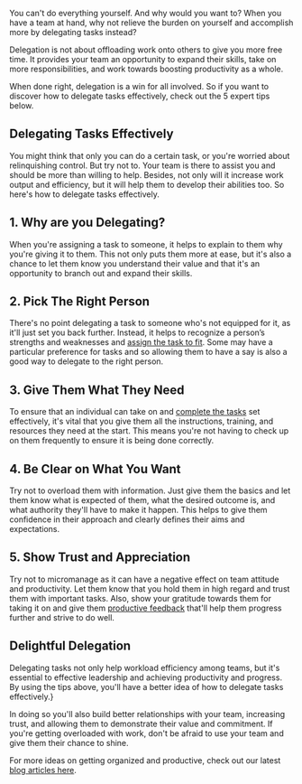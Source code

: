 <BlogImage  />
<BlogInfo  />

You can't do everything yourself. And why would you want to? When you have a team at hand, why not relieve 
the burden on yourself and accomplish more by delegating tasks instead?

Delegation is not about offloading work onto others to give you more free time. It provides your team an
opportunity to expand their skills, take on more responsibilities, and work towards boosting productivity as a whole.

When done right, delegation is a win for all involved. So if you want to discover how to delegate tasks effectively, 
check out the 5 expert tips below.

<MobileAd />

## Delegating Tasks Effectively

You might think that only you can do a certain task, or you're worried about relinquishing control. But try not to. 
Your team is there to assist you and should be more than willing to help. Besides, not only will it increase work 
output and efficiency, but it will help them to develop their abilities too. So here's how to delegate tasks effectively.

## 1. Why are you Delegating?

When you're assigning a task to someone, it helps to explain to them why you're giving it to them. This not only 
puts them more at ease, but it's also a chance to let them know you understand their value and that it's an opportunity 
to branch out and expand their skills.

## 2. Pick The Right Person

There's no point delegating a task to someone who's not equipped for it, as it'll just set you back further. Instead, 
it helps to recognize a person’s strengths and weaknesses and 
[assign the task to fit](https://pitchinclub.com/blog/need-a-shared-task-list). Some may have a particular 
preference for tasks and so allowing them to have a say is also a good way to delegate to the right person.

<MobileAd />

## 3. Give Them What They Need

To ensure that an individual can take on and 
[complete the tasks](https://www.lifehack.org/688325/how-to-delegate-work-the-definitive-guide-for-successful-leaders)
set effectively, it's vital that you give them all the instructions, training, and resources they need at the start. This means you're not 
having to check up on them frequently to ensure it is being done correctly.

## 4. Be Clear on What You Want

Try not to overload them with information. Just give them the basics and let them know what is expected of them, what the desired 
outcome is, and what authority they'll have to make it happen. This helps to give them confidence in their approach and clearly 
defines their aims and expectations.

<MobileAd />

## 5. Show Trust and Appreciation

Try not to micromanage as it can have a negative effect on team attitude and productivity. Let them know that you hold them in 
high regard and trust them with important tasks. Also, show your gratitude towards them for taking it on and give them
[productive feedback](https://medium.com/hr-blog-resources/8-golden-rules-for-giving-positive-productive-feedback-at-work-1ad5c88b6c36)
that'll help them progress further and strive to do well.  

## Delightful Delegation

Delegating tasks not only help workload efficiency among teams, but it's essential to effective leadership and achieving productivity 
and progress. By using the tips above, you'll have a better idea of how to delegate tasks effectively.}

In doing so you'll also build better relationships with your team, increasing trust, and allowing them to demonstrate their value and 
commitment. If you're getting overloaded with work, don't be afraid to use your team and give them their chance to shine.

For more ideas on getting organized and productive, check out our latest 
[blog articles here](https://pitchinclub.com/blog/page/1).

<MobileAd />
